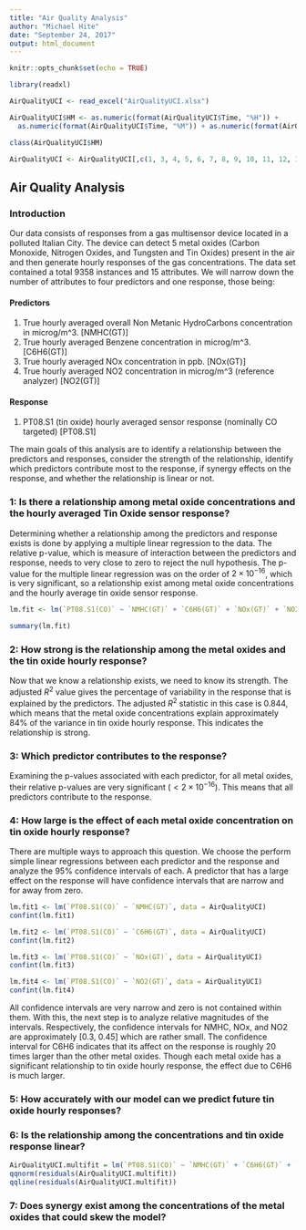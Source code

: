 ---
title: "Air Quality Analysis"
author: "Michael Hite"
date: "September 24, 2017"
output: html_document
---

```{r setup, include=FALSE}
knitr::opts_chunk$set(echo = TRUE)
```

```{r, echo = FALSE}
library(readxl)

AirQualityUCI <- read_excel("AirQualityUCI.xlsx")

AirQualityUCI$HM <- as.numeric(format(AirQualityUCI$Time, "%H")) +
  as.numeric(format(AirQualityUCI$Time, "%M")) + as.numeric(format(AirQualityUCI$Time, "%S"))

class(AirQualityUCI$HM)

AirQualityUCI <- AirQualityUCI[,c(1, 3, 4, 5, 6, 7, 8, 9, 10, 11, 12, 13, 14, 15, 16)]
```


## Air Quality Analysis

### Introduction

Our data consists of responses from a gas multisensor device located in a polluted Italian City. The device can detect 5 metal oxides (Carbon Monoxide, Nitrogen Oxides, and Tungsten and Tin Oxides) present in the air and then generate hourly responses of the gas concentrations. The data set contained a total 9358 instances and 15 attributes. We will narrow down the number of attributes to four predictors and one response, those being:

#### Predictors
1. True hourly averaged overall Non Metanic HydroCarbons concentration in microg/m^3. [NMHC(GT)]
2. True hourly averaged Benzene concentration in microg/m^3. [C6H6(GT)]
3. True hourly averaged NOx concentration in ppb. [NOx(GT)]
4. True hourly averaged NO2 concentration in microg/m^3 (reference analyzer) [NO2(GT)]

#### Response
1. PT08.S1 (tin oxide) hourly averaged sensor response (nominally CO targeted) [PT08.S1]

The main goals of this analysis are to identify a relationship between the predictors and responses, consider the strength of the relationship, identify which predictors contribute most to the response, if synergy effects on the response, and whether the relationship is linear or not.

### 1: Is there a relationship among metal oxide concentrations and the hourly averaged Tin Oxide sensor response?
Determining whether a relationship among the predictors and response exists is done by applying a multiple linear regression to the data. The relative p-value, which is measure of interaction between the predictors and response, needs to very close to zero to reject the null hypothesis. The p-value for the multiple linear regression was on the order of $2 \times 10^{-16}$, which is very significant, so a relationship exist among metal oxide concentrations and the hourly average tin oxide sensor response.

```{r, echo = FALSE}
lm.fit <- lm(`PT08.S1(CO)` ~ `NMHC(GT)` + `C6H6(GT)` + `NOx(GT)` + `NO2(GT)`, data = AirQualityUCI)

summary(lm.fit)

```

### 2: How strong is the relationship among the metal oxides and the tin oxide hourly response?
Now that we know a relationship exists, we need to know its strength. The adjusted $R^2$ value gives the percentage of variability in the response that is explained by the predictors.  The adjusted $R^2$ statistic in this case is 0.844, which means that the metal oxide concentrations explain approximately 84% of the variance in tin oxide hourly response. This indicates the relationship is strong.

### 3: Which predictor contributes to the response?
Examining the p-values associated with each predictor, for all metal oxides, their relative p-values are very significant $(< 2 \times 10^{-16})$. This means that all predictors contribute to the response.


### 4: How large is the effect of each metal oxide concentration on tin oxide hourly response?

There are multiple ways to approach this question. We choose the perform simple linear regressions between each predictor and the response and analyze the 95% confidence intervals of each. A predictor that has a large effect on the response will have confidence intervals that are narrow and for away from zero.
```{r, echo = FALSE}
lm.fit1 <- lm(`PT08.S1(CO)` ~ `NMHC(GT)`, data = AirQualityUCI)
confint(lm.fit1)

lm.fit2 <- lm(`PT08.S1(CO)` ~ `C6H6(GT)`, data = AirQualityUCI)
confint(lm.fit2)

lm.fit3 <- lm(`PT08.S1(CO)` ~ `NOx(GT)`, data = AirQualityUCI)
confint(lm.fit3)

lm.fit4 <- lm(`PT08.S1(CO)` ~ `NO2(GT)`, data = AirQualityUCI)
confint(lm.fit4)

```
All confidence intervals are very narrow and zero is not contained within them. With this, the next step is to analyze relative magnitudes of the intervals. Respectively, the confidence intervals for NMHC, NOx, and NO2 are approximately [0.3, 0.45] which are rather small. The confidence interval for C6H6 indicates that its affect on the response is roughly 20 times larger than the other metal oxides. Though each metal oxide has a significant relationship to tin oxide hourly response, the effect due to C6H6 is much larger.

### 5: How accurately with our model can we predict future tin oxide hourly responses?



### 6: Is the relationship among the concentrations and tin oxide response linear?

```{r, echo = FALSE}
AirQualityUCI.multifit = lm(`PT08.S1(CO)` ~ `NMHC(GT)` + `C6H6(GT)` + `NOx(GT)` + `NO2(GT)`, data = AirQualityUCI)
qqnorm(residuals(AirQualityUCI.multifit))
qqline(residuals(AirQualityUCI.multifit))

```

### 7: Does synergy exist among the concentrations of the metal oxides that could skew the model?


